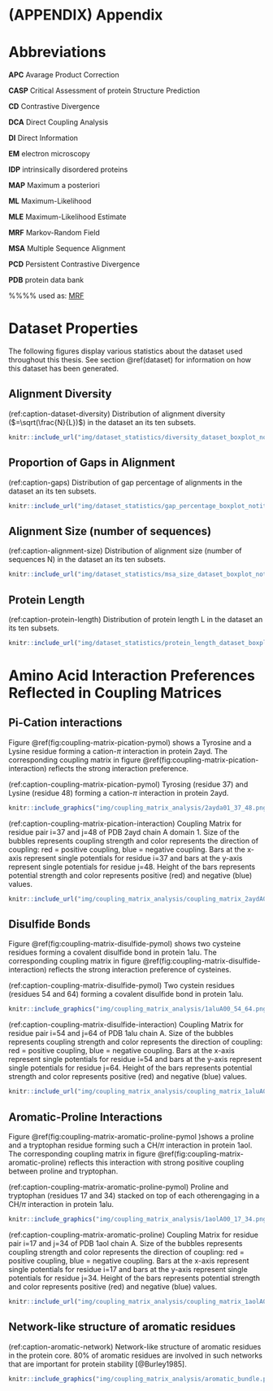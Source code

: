# (APPENDIX) Appendix {-} 

# Abbreviations {#abbrev}


**APC** Avarage Product Correction

**CASP** Critical Assessment of protein Structure Prediction

**CD** Contrastive Divergence

**DCA** Direct Coupling Analysis

**DI** Direct Information

**EM** electron microscopy

**IDP** intrinsically disordered proteins

**MAP** Maximum a posteriori

**ML** Maximum-Likelihood

**MLE** Maximum-Likelihood Estimate

**MRF** Markov-Random Field

**MSA** Multiple Sequence Alignment

**PCD** Persistent Contrastive Divergence

**PDB** protein data bank

%%%% used as: [MRF](#abbrev)



# Dataset Properties

The following figures display various statistics about the dataset used throughout this thesis. 
See section \@ref(dataset) for information on how this dataset has been generated. 

## Alignment Diversity
(ref:caption-dataset-diversity) Distribution of alignment diversity ($=\sqrt(\frac{N}{L})$) in the dataset an its ten subsets.

```r
knitr::include_url("img/dataset_statistics/diversity_dataset_boxplot_notitle.html")
```

## Proportion of Gaps in Alignment
(ref:caption-gaps) Distribution of gap percentage of alignments in the dataset an its ten subsets.

```r
knitr::include_url("img/dataset_statistics/gap_percentage_boxplot_notitle.html")
```

## Alignment Size (number of sequences)
(ref:caption-alignment-size) Distribution of alignment size (number of sequences N) in the dataset an its ten subsets.

```r
knitr::include_url("img/dataset_statistics/msa_size_dataset_boxplot_notitle.html")
```

## Protein Length
(ref:caption-protein-length) Distribution of protein length L in the dataset an its ten subsets.

```r
knitr::include_url("img/dataset_statistics/protein_length_dataset_boxplot_notitle.html")
```

# Amino Acid Interaction Preferences Reflected in Coupling Matrices

## Pi-Cation interactions {#pi-cation}

Figure \@ref(fig:coupling-matrix-pication-pymol) shows a Tyrosine and a Lysine residue forming a cation-$\pi$ interaction in protein 2ayd.
The corresponding coupling matrix in figure \@ref(fig:coupling-matrix-pication-interaction) reflects the strong interaction preference. 

(ref:caption-coupling-matrix-pication-pymol) Tyrosing (residue 37) and Lysine (residue 48) forming a cation-$\pi$ interaction in protein 2ayd.

```r
knitr::include_graphics("img/coupling_matrix_analysis/2ayda01_37_48.png")
```

(ref:caption-coupling-matrix-pication-interaction) Coupling Matrix for residue pair i=37 and j=48 of PDB 2ayd chain A domain 1. Size of the bubbles represents coupling strength and color represents the direction of coupling: red = positive coupling, blue = negative coupling. Bars at the x-axis represent single potentials for residue i=37 and bars at the y-axis represent single potentials for residue j=48. Height of the bars represents potential strength and color represents positive (red) and negative (blue) values.

```r
knitr::include_url("img/coupling_matrix_analysis/coupling_matrix_2aydA01_37_48_notitle.html", height = "750px")
```

## Disulfide Bonds {#disulfide}

Figure \@ref(fig:coupling-matrix-disulfide-pymol) shows two cysteine residues forming a covalent disulfide bond in protein 1alu.
The corresponding coupling matrix in figure \@ref(fig:coupling-matrix-disulfide-interaction) reflects the strong interaction preference of cysteines. 

(ref:caption-coupling-matrix-disulfide-pymol) Two cystein residues (residues 54 and 64) forming a covalent disulfide bond in protein 1alu.

```r
knitr::include_graphics("img/coupling_matrix_analysis/1aluA00_54_64.png")
```

(ref:caption-coupling-matrix-disulfide-interaction) Coupling Matrix for residue pair i=54 and j=64 of PDB 1alu chain A. Size of the bubbles represents coupling strength and color represents the direction of coupling: red = positive coupling, blue = negative coupling. Bars at the x-axis represent single potentials for residue i=54 and bars at the y-axis represent single potentials for residue j=64. Height of the bars represents potential strength and color represents positive (red) and negative (blue) values.

```r
knitr::include_url("img/coupling_matrix_analysis/coupling_matrix_1aluA00_54_64_notitle.html", height = "750px")
```



## Aromatic-Proline Interactions {#aromatic-proline}

Figure \@ref(fig:coupling-matrix-aromatic-proline-pymol )shows a proline and a tryptophan residue forming such a CH/$\pi$ interaction in protein 1aol.
The corresponding coupling matrix in figure \@ref(fig:coupling-matrix-aromatic-proline) reflects this interaction with strong positive coupling between proline and tryptophan. 

(ref:caption-coupling-matrix-aromatic-proline-pymol) Proline and tryptophan  (residues 17 and 34)  stacked on top of each otherengaging in a CH/$\pi$ interaction in protein 1alu.

```r
knitr::include_graphics("img/coupling_matrix_analysis/1aolA00_17_34.png")
```

(ref:caption-coupling-matrix-aromatic-proline) Coupling Matrix for residue pair i=17 and j=34 of PDB 1aol chain A. Size of the bubbles represents coupling strength and color represents the direction of coupling: red = positive coupling, blue = negative coupling. Bars at the x-axis represent single potentials for residue i=17 and bars at the y-axis represent single potentials for residue j=34. Height of the bars represents potential strength and color represents positive (red) and negative (blue) values.

```r
knitr::include_url("img/coupling_matrix_analysis/coupling_matrix_1aolA00_17_34_notitle.html", height = "750px")
```


## Network-like structure of aromatic residues {#aromatic-network}

(ref:caption-aromatic-network) Network-like structure of aromatic residues in the protein core. 80% of aromatic residues are involved in such networks that are important for protein stability [@Burley1985].

```r
knitr::include_graphics("img/coupling_matrix_analysis/aromatic_bundle.png")
```
